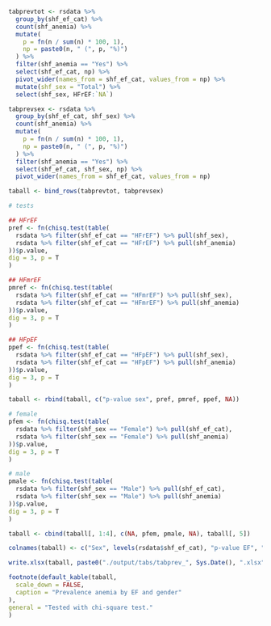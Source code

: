 ```r

tabprevtot <- rsdata %>%
  group_by(shf_ef_cat) %>%
  count(shf_anemia) %>%
  mutate(
    p = fn(n / sum(n) * 100, 1),
    np = paste0(n, " (", p, "%)")
  ) %>%
  filter(shf_anemia == "Yes") %>%
  select(shf_ef_cat, np) %>%
  pivot_wider(names_from = shf_ef_cat, values_from = np) %>%
  mutate(shf_sex = "Total") %>%
  select(shf_sex, HFrEF:`NA`)

tabprevsex <- rsdata %>%
  group_by(shf_ef_cat, shf_sex) %>%
  count(shf_anemia) %>%
  mutate(
    p = fn(n / sum(n) * 100, 1),
    np = paste0(n, " (", p, "%)")
  ) %>%
  filter(shf_anemia == "Yes") %>%
  select(shf_ef_cat, shf_sex, np) %>%
  pivot_wider(names_from = shf_ef_cat, values_from = np)

taball <- bind_rows(tabprevtot, tabprevsex)

# tests

## HFrEF
pref <- fn(chisq.test(table(
  rsdata %>% filter(shf_ef_cat == "HFrEF") %>% pull(shf_sex),
  rsdata %>% filter(shf_ef_cat == "HFrEF") %>% pull(shf_anemia)
))$p.value,
dig = 3, p = T
)

## HFmrEF
pmref <- fn(chisq.test(table(
  rsdata %>% filter(shf_ef_cat == "HFmrEF") %>% pull(shf_sex),
  rsdata %>% filter(shf_ef_cat == "HFmrEF") %>% pull(shf_anemia)
))$p.value,
dig = 3, p = T
)

## HFpEF
ppef <- fn(chisq.test(table(
  rsdata %>% filter(shf_ef_cat == "HFpEF") %>% pull(shf_sex),
  rsdata %>% filter(shf_ef_cat == "HFpEF") %>% pull(shf_anemia)
))$p.value,
dig = 3, p = T
)

taball <- rbind(taball, c("p-value sex", pref, pmref, ppef, NA))

# female
pfem <- fn(chisq.test(table(
  rsdata %>% filter(shf_sex == "Female") %>% pull(shf_ef_cat),
  rsdata %>% filter(shf_sex == "Female") %>% pull(shf_anemia)
))$p.value,
dig = 3, p = T
)

# male
pmale <- fn(chisq.test(table(
  rsdata %>% filter(shf_sex == "Male") %>% pull(shf_ef_cat),
  rsdata %>% filter(shf_sex == "Male") %>% pull(shf_anemia)
))$p.value,
dig = 3, p = T
)

taball <- cbind(taball[, 1:4], c(NA, pfem, pmale, NA), taball[, 5])

colnames(taball) <- c("Sex", levels(rsdata$shf_ef_cat), "p-value EF", "Missing EF")

write.xlsx(taball, paste0("./output/tabs/tabprev_", Sys.Date(), ".xlsx"), rowNames = FALSE)

footnote(default_kable(taball,
  scale_down = FALSE,
  caption = "Prevalence anemia by EF and gender"
),
general = "Tested with chi-square test."
)
```
